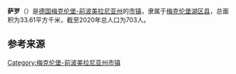 {{noteTA|G1=德国地名|G2=Landkreis|G3=单位}}
{{Infobox settlement
| name = 萨罗
| native_name = {{lang|de|Sarow}}
| settlement_type = {{GER}}[[市镇_(德国)|市镇]]
| image_skyline = 
| image_caption = 
| image_flag = 
| image_seal = 
| image_map = Sarow in MBS.svg
| map_caption = 萨罗在梅克伦堡湖区县的位置
| pushpin_map = Germany
| pushpin_relief = Relief Map of Germany.svg
| pushpin_label_position = left
| pushpin_map_caption = 萨罗在德国的位置
| subdivision_type = 国家
| subdivision_name = {{GER}}
| subdivision_type1 = [[联邦州_(德国)|州]]
| subdivision_name1 = [[梅克伦堡-前波美拉尼亚州|梅克伦堡-前波美拉尼亚州]]
| subdivision_type2 = [[县_(德国)|县]]
| subdivision_name2 = [[梅克伦堡湖区县|梅克伦堡湖区县]]
| seat = Goethestraße 43<br>17109 Demmin
| leader_party = [[无党籍|无党籍]]
| leader_title = [[市长|市长]]
| leader_name = Friedhelm Wyrwich
| elevation_m = 54
| area_footnotes = 
| area_total_km2 = 33.61
| population_as_of = 2019年12月31日
| population_footnotes = 
| population_total = 703
| population_density_km2 = auto
| timezone = [[欧洲中部时间|CET]]
| utc_offset = +1
| timezone_DST = [[欧洲中部夏令时间|CEST]]
| utc_offset_DST = +2
| coordinates = {{coord|53|48|00|N|13|06|00|E|display=inline,title|region:DE_type:city}}
| postal_code_type = [[德国邮政编码列表|邮政编码]]
| postal_code = 17111
| registration_plate_type = [[德国车辆号牌|车辆号牌]]
| registration_plate = MSE, AT, DM, MC, MST, MÜR, NZ, RM, WRN
| blank_name = 分区
| blank_info = 4个地区
| footnotes = 资料最后更新：{{date|2021-01-31|iso}}
}}
'''萨罗'''（{{lang-de|Sarow}}）是[[德国|德国]][[梅克伦堡-前波美拉尼亚州|梅克伦堡-前波美拉尼亚州]]的[[市镇_(德国)|市镇]]，隶属于[[梅克伦堡湖区县|梅克伦堡湖区县]]，总面积为33.61平方千米，截至2020年总人口为703人。

== 参考来源 ==
{{reflist}}

{{梅克伦堡湖区县行政区划}}
{{Authority control}}
{{DEFAULTSORT:Sarow}}
[[Category:梅克伦堡-前波美拉尼亚州市镇|Category:梅克伦堡-前波美拉尼亚州市镇]]